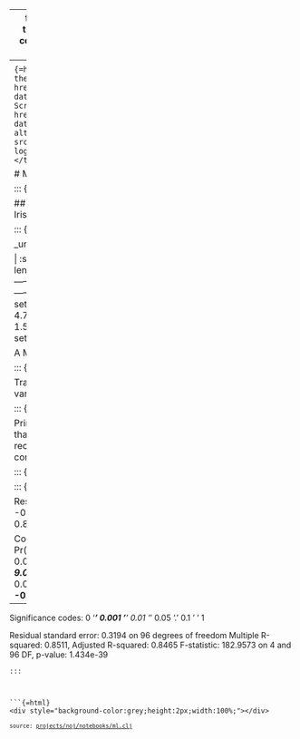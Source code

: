 
---
format:
  html: {toc: true, toc-depth: 4, theme: spacelab, output-file: ml.html}
code-block-background: true
include-in-header: {text: '<link rel = "icon" href = "data:," />'}

---
<style></style><style>.printedClojure .sourceCode {
  background-color: transparent;
  border-style: none;
}
</style>
<script src="ml_files/md-default0.js" type="text/javascript"></script><script src="ml_files/md-default1.js" type="text/javascript"></script>

```{=html}
<table><tr><td>This is part of the Scicloj <a href="https://scicloj.github.io/clojure-data-scrapbook/">Clojure Data Scrapbook</a>.</td><a href="https://scicloj.github.io/clojure-data-scrapbook/"><img align="left" alt="SciCloj logo" src="https://scicloj.github.io/sci-cloj-logo-transparent.png" width="40" /></a></tr></table>
```



# Machine learning - DRAFT


::: {.sourceClojure}
```clojure
(ns ml
  (:require [scicloj.ml.core :as ml]
            [scicloj.ml.metamorph :as mm]
            [scicloj.ml.dataset :refer [dataset add-column]]
            [scicloj.ml.dataset :as ds]
            [fastmath.stats]
            [tablecloth.api :as tc]
            [scicloj.noj.v1.datasets :as datasets]
            [scicloj.kindly.v4.kind :as kind]))
```
:::



## Linear regression
We will explore the Iris dataset:


::: {.sourceClojure}
```clojure
(tc/head datasets/iris)
```
:::


_unnamed [5 5]:

| :sepal-length | :sepal-width | :petal-length | :petal-width | :species |
|--------------:|-------------:|--------------:|-------------:|----------|
|           5.1 |          3.5 |           1.4 |          0.2 |   setosa |
|           4.9 |          3.0 |           1.4 |          0.2 |   setosa |
|           4.7 |          3.2 |           1.3 |          0.2 |   setosa |
|           4.6 |          3.1 |           1.5 |          0.2 |   setosa |
|           5.0 |          3.6 |           1.4 |          0.2 |   setosa |



A Metamorph pipeline for linear regression:


::: {.sourceClojure}
```clojure
(def additive-pipeline
  (ml/pipeline
   (mm/set-inference-target :sepal-length)
   (mm/drop-columns [:species])
   {:metamorph/id :model}
   (mm/model {:model-type :smile.regression/ordinary-least-square})))
```
:::


Training and evaluating the pipeline on various subsets:


::: {.sourceClojure}
```clojure
(def evaluations
  (ml/evaluate-pipelines
   [additive-pipeline]
   (ds/split->seq datasets/iris :holdout)
   ml/rmse
   :loss
   {:other-metrices [{:name :r2
                      :metric-fn fastmath.stats/r2-determination}]}))
```
:::


Printing one of the trained models (note that the Smile regression model is recognized by Kindly and printed correctly):


::: {.sourceClojure}
```clojure
(-> evaluations
    flatten
    first
    :fit-ctx
    :model
    ml/thaw-model)
```
:::



::: {.printedClojure}
```clojure
Linear Model:

Residuals:
       Min          1Q      Median          3Q         Max
   -0.7326     -0.2096     -0.0182      0.1866      0.8517

Coefficients:
                  Estimate Std. Error    t value   Pr(>|t|)
Intercept           1.7373     0.2932     5.9256     0.0000 ***
sepal-width         0.6949     0.0767     9.0631     0.0000 ***
petal-length        0.6458     0.0660     9.7786     0.0000 ***
petal-width        -0.3970     0.1481    -2.6810     0.0086 **
---------------------------------------------------------------------
Significance codes:  0 '***' 0.001 '**' 0.01 '*' 0.05 '.' 0.1 ' ' 1

Residual standard error: 0.3194 on 96 degrees of freedom
Multiple R-squared: 0.8511,    Adjusted R-squared: 0.8465
F-statistic: 182.9573 on 4 and 96 DF,  p-value: 1.434e-39

```
:::



```{=html}
<div style="background-color:grey;height:2px;width:100%;"></div>
```



```{=html}
<div><pre><small><small>source: <a href="https://github.com/scicloj/clojure-data-scrapbook/blob/main/projects/noj/notebooks/ml.clj">projects/noj/notebooks/ml.clj</a></small></small></pre></div>
```
